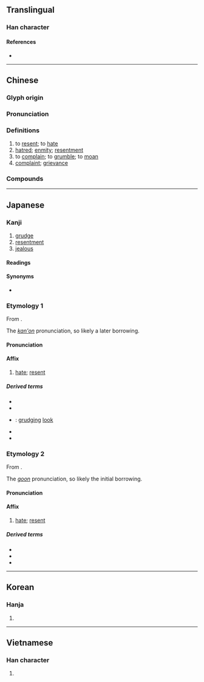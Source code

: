 {{character info}}
==Translingual==

===Han character===
{{Han char|rn=61|rad=心|as=05|sn=9|four=27331|canj=NUP|ids=⿱夗心}}

====References====
* {{Han ref|kx=0382.010|dkj=10479|dj=0711.010|hdz=42281.070|uh=6028|ud=24616|bh=ABE8|bd=44008}}

----

==Chinese==
{{zh-forms}}

===Glyph origin===
{{Han etym}}

===Pronunciation===
{{zh-pron
|m=yuàn
|m-s=
|c=jyun3
|c-t=
|g=
|h=pfs=yen
|j=
|mb=
|md=
|mn=oàn
|mn-t=uang3/uêng3
|mn-t_note=uang3 - Shantou; uêng3 - Chaozhou
|w=
|x=
|mc=y
|oc=y
|cat=v,n
}}

===Definitions===
{{zh-hanzi}}

# to [[resent]]; to [[hate]]
# [[hatred]]; [[enmity]]; [[resentment]]
# to [[complain]]; to [[grumble]]; to [[moan]]
# [[complaint]]; [[grievance]]

===Compounds===
{{zh-der|怨不得|怨仇|怨敵|怨憤|怨恨|怨悔|怨偶|怨氣|怨聲載道|怨天尤人|怨天怨地|怨言|怨尤|怨女曠夫|怨咨|怨讟|悔怨|怨嘆:oàn-thàn|怨毒|不怨|不怨不尤|怨聲載路|恩怨|以怨報德|大怨|勇動多怨|怨憎會苦|怨艾|怨入骨髓|怨氣滿腹|以德報怨|任勞任怨|以直報怨|交怨|天怒人怨|嗟怨|恩怨分明|悽怨|怨骨|怨謗|怨詈|怨聲盈路|怨聲滿道|怨聲|怨而不言|怨結|怨歎|怨望|怨暢|怨懣|怨懟|怨慕|怨思|怨府|怨家|怨女|怨世罵時|急忿怨痛|怨鼓|中懷怨恨|帶怨|埋怨|報怨|怨抑|彥倫鶴怨|嫌怨|媒怨|寄怨|仇怨|怨氣沖天|夙怨|德以報怨|怨耦|埋天怨地|宿怨|哀怨|含怨|匿怨|不辭勞怨|幽怨|人怨神怒|狂魂怨鬼|白華之怨|盜怨主人|民怨盈塗|東征西怨|懷怨|民怨沸騰|樹怨|痴男怨女|神怒民怨|積怨|玉階怨|抱怨|神怒鬼怨|神怒人怨|柳啼花怨|構怨連兵|搆怨|睚眥之怨|構怨|昭君怨|招怨|死而無怨|民怨|曠夫怨女|斂怨求媚|斂怨|私怨|資怨助禍|自怨自艾|結怨|虛恭實怨|閨怨|自怨自歎|絲恩髮怨|閨怨詩|載道怨聲|謈怨|舊怨|賈怨}}

----

==Japanese==

===Kanji===
{{ja-kanji|grade=c|rs=心05}}

# [[grudge]]
# [[resentment]]
# [[jealous]]

====Readings====
{{ja-readings
|goon=おん<をん
|kanon=えん<ゑん
|kun=うら-む, うら-み, うら-めし.い
}}

====Synonyms====
* {{ja-l|恨}}

===Etymology 1===
{{ja-kanjitab|えん|yomi=kanon}}
From {{der|ja|ltc|sort=えん|-}} {{ltc-l|怨}}.

The ''[[漢音#Japanese|kan'on]]'' pronunciation, so likely a later borrowing.

====Pronunciation====
{{ja-pron|えん|y=kanon}}

====Affix====
{{ja-pos|affix|えん|hhira=ゑん}}

# [[hate]]; [[resent]]

=====Derived terms=====
{{der-top}}
* {{ja-r|怨%言|えん%げん}}
* {{ja-r|怨%恨|えん%こん}}
* {{ja-r|怨%色|えん%しょく}}: [[grudging]] [[look]]
* {{ja-r|怨%望|えん%ぼう}}
* {{ja-r|私%怨|し%えん}}
{{der-bottom}}

===Etymology 2===
{{ja-kanjitab|おん|yomi=goon}}
From {{der|ja|ltc|sort=おん|-}} {{ltc-l|怨}}.

The ''[[呉音#Japanese|goon]]'' pronunciation, so likely the initial borrowing.

====Pronunciation====
{{ja-pron|おん|y=goon}}

====Affix====
{{ja-pos|affix|おん|hhira=をん}}

# [[hate]]; [[resent]]

=====Derived terms=====
{{der-top}}
* {{ja-r|怨%敵|おん%てき}}
* {{ja-r|怨%念|おん%ねん}}
* {{ja-r|怨%霊|おん%りょう}}
{{der-bottom}}

----

==Korean==

===Hanja===
{{ko-hanja|hangeul=[[원]]|eumhun=|rv=won|mr=wŏn|y=wen}}

# {{rfdef|ko|sort=心05}}

----

==Vietnamese==

===Han character===
{{vi-hantu|[[oán]]|rs=心05}}

# {{rfdef|vi|sort=心05}}
